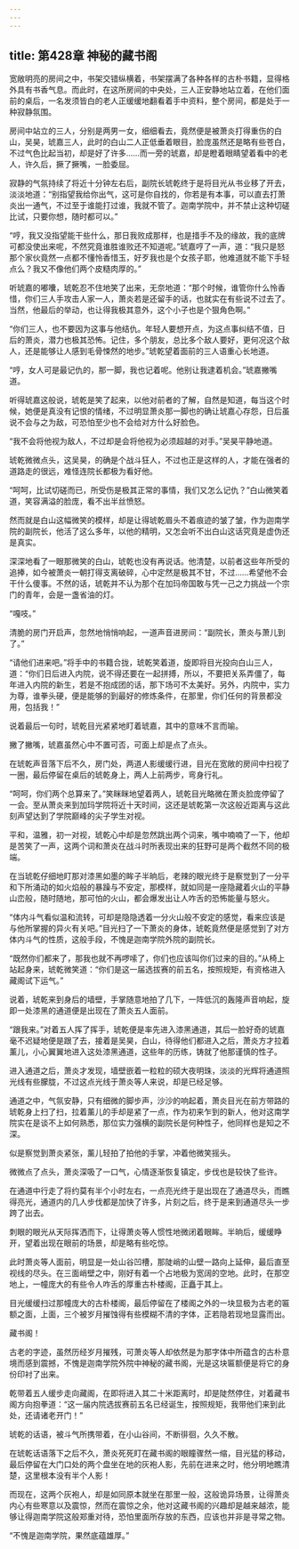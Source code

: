 ```yaml
---
---
---
```

title: 第428章 神秘的藏书阁
---



宽敞明亮的房间之中，书架交错纵横着，书架摆满了各种各样的古朴书籍，显得格外具有书香气息。而此时，在这所房间的中央处，三人正安静地站立着，在他们面前的桌后，一名发须皆白的老人正缓缓地翻看着手中资料，整个房间，都是处于一种寂静氛围。

房间中站立的三人，分别是两男一女，细细看去，竟然便是被萧炎打得重伤的白山，吴昊，琥嘉三人，此时的白山二人正低垂着眼目，脸庞虽然还是略有些苍白，不过气色比起当初，却是好了许多……而一旁的琥嘉，却是瞪着眼睛望着看中的老人，许久后，撅了撅嘴，一脸委屈。

寂静的气氛持续了将近十分钟左右后，副院长琥乾终于是将目光从书业移了开去，淡淡地道：“别指望我给你出气，这可是你自找的，你若是有本事，可以直去打萧炎出一通气，不过至于谁能打过谁，我就不管了。迦南学院中，并不禁止这种切磋比试，只要你想，随时都可以。”

“哼，我又没指望能干些什么，那日我败成那样，也是措手不及的缘故，我的底牌可都没使出来呢，不然究竟谁胜谁败还不知道呢。”琥嘉哼了一声，道：“我只是怒那个家伙竟然一点都不懂怜香惜玉，好歹我也是个女孩子耶，他难道就不能下手轻点么？我又不像他们两个皮糙肉厚的。”

听琥嘉的嘟囔，琥乾忍不住地笑了出来，无奈地道：“那个时候，谁管你什么怜香惜，你们三人手攻击人家一人，萧炎若是还留手的话，也就实在有些说不过去了。当然，他最后的举动，也让得我极其意外，这个小子也是个狠角色啊。”

“你们三人，也不要因为这事与他结仇。年轻人要想开点，为这点事纠结不值，日后的萧炎，潜力也极其恐怖。记住，多个朋友，总比多个敌人要好，更何况这个敌人，还是能够让人感到毛骨悚然的地步。”琥乾望着面前的三人语重心长地道。

“哼，女人可是最记仇的，那一脚，我也记着呢。他别让我逮着机会。”琥嘉撇嘴道。

听得琥嘉这般说，琥乾是笑了起来，以他对前者的了解，自然是知道，每当这个时候，她便是真没有记恨的情绪，不过明显萧炎那一脚也的确让琥嘉心存怨，日后虽说不会与之为敌，可恐怕至少也不会给对方什么好脸色。

“我不会将他视为敌人，不过却是会将他视为必须超越的对手。”吴昊平静地道。

琥乾微微点头，这吴昊，的确是个战斗狂人，不过也正是这样的人，才能在强者的道路走的很远，难怪连院长都极为看好他。

“呵呵，比试切磋而已，所受伤是极其正常的事情，我们又怎么记仇？”白山微笑着道，笑容满溢的脸庞，看不出半丝愤怒。

然而就是白山这幅微笑的模样，却是让得琥乾眉头不着痕迹的皱了皱，作为迦南学院的副院长，他活了这么多年，以他的精明，又怎会听不出白山这话究竟是虚伪还是真实。

深深地看了一眼那微笑的白山，琥乾也没有再说话。他清楚，以前者这些年所受的追捧，如今被萧炎一朝打得支离破碎，心中定然是极其不甘，不过……希望他不会干什么傻事。不然的话，琥乾并不认为那个在加玛帝国敢与凭一己之力挑战一个宗门的青年，会是一盏省油的灯。

“嘎吱。”

清脆的房门开启声，忽然地悄悄响起，一道声音进房间：“副院长，萧炎与萧儿到了。”

“请他们进来吧。”将手中的书籍合拢，琥乾笑着道，旋即将目光投向白山三人，道：“你们日后进入内院，说不得还要在一起拼搏，所以，不要把关系弄僵了，每年进入内院的新生，若是不抱成团的话，那下场可不太美好。另外，内院中，实力为尊，谁拳头硬，便是能够的到最好的修炼条件，在那里，你们任何的背景都没用，包括我！”

说着最后一句时，琥乾目光紧紧地盯着琥嘉，其中的意味不言而喻。

撇了撇嘴，琥嘉虽然心中不置可否，可面上却是点了点头。

在琥乾声音落下后不久，房门处，两道人影缓缓行进，目光在宽敞的房间中扫视了一圈，最后停留在桌后的琥乾身上，两人上前两步，弯身行礼。

“呵呵，你们两个总算来了。”笑眯眯地望着两人，琥乾目光略微在萧炎脸庞停留了一会。至从萧炎来到加玛学院将近十天时间，这还是琥乾第一次这般近距离与这此刻声望达到了学院巅峰的尖子学生对视。

平和，温雅，初一对视，琥乾心中却是忽然跳出两个词来，嘴中喃喃了一下，他却是苦笑了一声，这两个词和萧炎在战斗时所表现出来的狂野可是两个截然不同的极端。

在当琥乾仔细地盯那对漆黑如墨的眸子半晌后，老辣的眼光终于是察觉到了一分平和下所涌动的如火焰般的暴躁与不安定，那模样，就如同是一座隐藏着火山的平静山峦般，随时随地，那可怕的火山，都会爆发出让人咋舌的恐怖能量与怒火。

“体内斗气看似温和流转，可却是隐隐透着一分火山般不安定的感觉，看来应该是与他所掌握的异火有关吧。”目光扫了一下萧炎的身体，琥乾竟然便是感觉到了对方体内斗气的性质，这般手段，不愧是迦南学院外院的副院长。

“既然你们都来了，那我也就不再啰嗦了，你们也应该叫你们过来的目的。”从椅上站起身来，琥乾微笑道：“你们是这一届选拔赛的前五名，按照规矩，有资格进入藏阁试下运气。”

说着，琥乾来到身后的墙壁，手掌随意地拍了几下，一阵低沉的轰隆声音响起，旋即一处漆黑的通道便是出现在了萧炎五人面前。

“跟我来。”对着五人挥了挥手，琥乾便是率先进入漆黑通道，其后一脸好奇的琥嘉毫不迟疑地便是跟了去，接着是吴昊，白山，待得他们都进入之后，萧炎方才拉着薰儿，小心翼翼地进入这处漆黑通道，这些年的历练，铸就了他那谨慎的性子。

进入通道之后，萧炎才发现，墙壁嵌着一粒粒的硕大夜明珠，淡淡的光辉将通道照光线有些朦胧，不过这点光线于萧炎等人来说，却是已经足够。

通道之中，气氛安静，只有细微的脚步声，沙沙的响起着，萧炎目光在前方带路的琥乾身上扫了扫，拉着薰儿的手却是紧了一点，作为初来乍到的新人，他对这南学院实在是谈不上如何熟悉，那位实力强横的副院长是何种性子，他同样也是知之不深。

似是察觉到萧炎紧张，薰儿轻拍了拍他的手掌，冲着他微笑摇头。

微微点了点头，萧炎深吸了一口气，心情逐渐恢复镇定，步伐也是较快了些许。

在通道中行走了将约莫有半个小时左右，一点亮光终于是出现在了通道尽头，而瞧得亮光，通道内的几人步伐都是加快了许多，片刻之后，终于是来到通道尽头一步跨了出去。

刺眼的眼光从天际挥洒而下，让得萧炎等人惯性地微闭着眼眸。半晌后，缓缓睁开，望着出现在眼前的场景，却是略有些吃惊。

此时萧炎等人面前，明显是一处山谷凹槽，那陡峭的山壁一路向上延伸，最后直至视线的尽头。在三面峭壁之中，刚好有着一个占地极为宽阔的空地。此时，在那空地上，一幢庞大的有些令人咋舌的厚重古朴楼阁，正矗于其上。

目光缓缓扫过那幢庞大的古朴楼阁，最后停留在了楼阁之外的一块显极为古老的匾额之面，上面，三个被岁月摧蚀得有些模糊不清的字体，正若隐若现地显露而出。

藏书阁！

古老的字迹，虽然历经岁月摧残，可萧炎等人却依然是为那字体中所蕴含的古朴意境而感到震撼，不愧是迦南学院外院中神秘的藏书阁，光是这块匾额便是将它的身份印衬了出来。

乾带着五人缓步走向藏阁，在即将进入其二十米距离时，却是陡然停住，对着藏书阁方向抱拳道：“这一届内院选拔赛前五名已经诞生，按照规矩，我带他们来到此处，还请诸老开门！”

琥乾的话语，被斗气所携带着，在小山谷间，不断徘徊，久久不散。

在琥乾话语落下之后不久，萧炎死死盯在藏书阁的眼瞳骤然一缩，目光猛的移动，最后停留在大门口处的两个盘坐在地的灰袍人影，先前在进来之时，他分明地瞧清楚，这里根本没有半个人影！

而现在，这两个灰袍人，却是如同原本就坐在那里一般，这般诡异场景，让得萧炎内心有些寒意以及震惊，然而在震惊之余，他对这藏书阁的兴趣却是越来越浓，能够让得迦南学院这般郑重对待，恐怕里面所存放的东西，应该也并非是寻常之物。

“不愧是迦南学院，果然底蕴雄厚。”